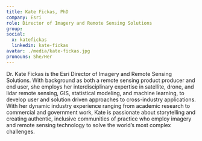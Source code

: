 ```yaml
---
title: Kate Fickas, PhD
company: Esri
role: Director of Imagery and Remote Sensing Solutions
group:
social:
  x: katefickas
  linkedin: kate-fickas
avatar: ./media/kate-fickas.jpg
pronouns: She/Her
---
```

Dr. Kate Fickas is the Esri Director of Imagery and Remote Sensing Solutions. With background as both a remote sensing product producer and end user, she employs her interdisciplinary expertise in satellite, drone, and lidar remote sensing, GIS, statistical modeling, and machine learning, to develop user and solution driven approaches to cross-industry applications. With her dynamic industry experience ranging from academic research to commercial and government work, Kate is passionate about storytelling and creating authentic, inclusive communities of practice who employ imagery and remote sensing technology to solve the world’s most complex challenges.